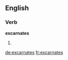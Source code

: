 ==English==

===Verb===
'''excarnates'''

# {{third-person singular of|excarnate}}

[[de:excarnates]]
[[fr:excarnates]]